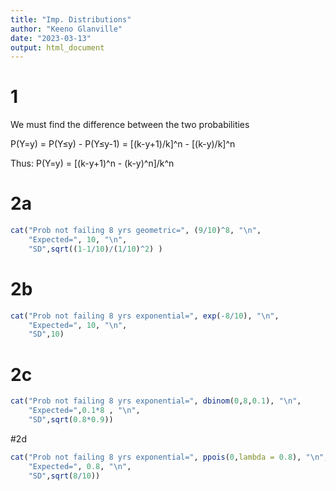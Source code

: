 ---
title: "Imp. Distributions"
author: "Keeno Glanville"
date: "2023-03-13"
output: html_document
---



# 1
 We must find the difference between the two probabilities
 
P(Y=y) = P(Y≤y) - P(Y≤y-1) = [(k-y+1)/k]^n - [(k-y)/k]^n

Thus:
P(Y=y) = [(k-y+1)^n - (k-y)^n]/k^n


# 2a
```{r}
cat("Prob not failing 8 yrs geometric=", (9/10)^8, "\n",
    "Expected=", 10, "\n",
    "SD",sqrt((1-1/10)/(1/10)^2) )

```


# 2b
```{r}
cat("Prob not failing 8 yrs exponential=", exp(-8/10), "\n",
    "Expected=", 10, "\n",
    "SD",10) 

```



# 2c
```{r}
cat("Prob not failing 8 yrs exponential=", dbinom(0,8,0.1), "\n",
    "Expected=",0.1*8 , "\n",
    "SD",sqrt(0.8*0.9)) 
```



#2d
```{r}
cat("Prob not failing 8 yrs exponential=", ppois(0,lambda = 0.8), "\n",
    "Expected=", 0.8, "\n",
    "SD",sqrt(8/10)) 

```